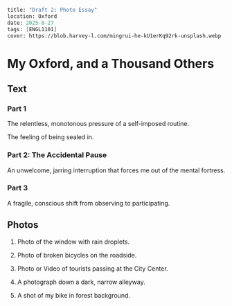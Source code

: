 ```meta
title: "Draft 2: Photo Essay"
location: Oxford
date: 2025-8-27
tags: [ENGL1101]
cover: https://blob.harvey-l.com/mingrui-he-kU1erKq92rk-unsplash.webp
```

# My Oxford, and a Thousand Others

## Text

### Part 1

The relentless, monotonous pressure of a self-imposed routine.

The feeling of being sealed in.

### Part 2: The Accidental Pause

An unwelcome, jarring interruption that forces me out of the mental fortress.

### Part 3

A fragile, conscious shift from observing to participating.

## Photos

1. Photo of the window with rain droplets.

2. Photo of broken bicycles on the roadside.

3. Photo or Video of tourists passing at the City Center.

4. A photograph down a dark, narrow alleyway.

5. A shot of my bike in forest background.
